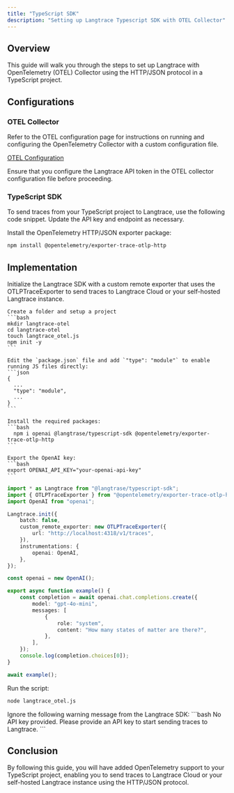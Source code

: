 ```yaml
---
title: "TypeScript SDK"
description: "Setting up Langtrace Typescript SDK with OTEL Collector"
---
```


## Overview

This guide will walk you through the steps to set up Langtrace with OpenTelemetry (OTEL) Collector using the HTTP/JSON protocol in a TypeScript project.

## Configurations

### OTEL Collector

Refer to the OTEL configuration page for instructions on running and configuring the OpenTelemetry Collector with a custom configuration file.

[OTEL Configuration](./otel-configuration)

<Warning> Ensure that you configure the Langtrace API token in the OTEL collector configuration file before proceeding. </Warning>

### TypeScript SDK

To send traces from your TypeScript project to Langtrace, use the following code snippet. Update the API key and endpoint as necessary.

Install the OpenTelemetry HTTP/JSON exporter package:

```bash
npm install @opentelemetry/exporter-trace-otlp-http
```

## Implementation

Initialize the Langtrace SDK with a custom remote exporter that uses the OTLPTraceExporter to send traces to Langtrace Cloud or your self-hosted Langtrace instance.

<AccordionGroup>
  <Accordion title="Example pre-requisite steps for running the code.">

    Create a folder and setup a project
    ```bash
    mkdir langtrace-otel
    cd langtrace-otel
    touch langtrace_otel.js
    npm init -y
    ```

    Edit the `package.json` file and add `"type": "module"` to enable running JS files directly:
    ```json
    {
      ...
      "type": "module",
      ...
    }
    ```

    Install the required packages:
    ```bash
      npm i openai @langtrase/typescript-sdk @opentelemetry/exporter-trace-otlp-http
    ```

    Export the OpenAI key:
    ```bash
    export OPENAI_API_KEY="your-openai-api-key"
    ```

  </Accordion>

</AccordionGroup>

```typescript langtrace_otel.js
import * as Langtrace from "@langtrase/typescript-sdk";
import { OTLPTraceExporter } from "@opentelemetry/exporter-trace-otlp-http";
import OpenAI from "openai";

Langtrace.init({
	batch: false,
	custom_remote_exporter: new OTLPTraceExporter({
		url: "http://localhost:4318/v1/traces",
	}),
	instrumentations: {
		openai: OpenAI,
	},
});

const openai = new OpenAI();

export async function example() {
	const completion = await openai.chat.completions.create({
		model: "gpt-4o-mini",
		messages: [
			{
				role: "system",
				content: "How many states of matter are there?",
			},
		],
	});
	console.log(completion.choices[0]);
}

await example();
```

Run the script:

```bash
node langtrace_otel.js
```

<Info>
	Ignore the following warning message from the Langtrace SDK: 
```bash
No API key provided. Please provide an API key to start sending traces to Langtrace.
```

</Info>

## Conclusion

By following this guide, you will have added OpenTelemetry support to your TypeScript project, enabling you to send traces to Langtrace Cloud or your self-hosted Langtrace instance using the HTTP/JSON protocol.

